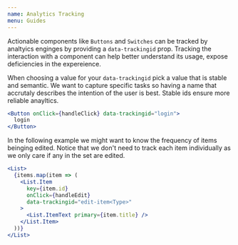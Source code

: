 ```yaml
---
name: Analytics Tracking
menu: Guides
---
```


Actionable components like `Buttons` and `Switches` can be tracked by analtyics enginges by providing a `data-trackingid` prop.
Tracking the interaction with a component can help better understand its usage, expose deficiencies in the expereience.

When choosing a value for your `data-trackingid` pick a value that is stable and semantic. We want to capture specific tasks so having a name that accrutaly describes the intention of the user is best. Stable ids ensure more reliable anayltics.

```jsx
<Button onClick={handleClick} data-trackingid="login">
  login
</Button>
```

In the following example we might want to know the frequency of items beinging edited. Notice that we don't need to track each item individually as we only care if any in the set are edited.

```jsx
<List>
  {items.map(item => (
    <List.Item
      key={item.id}
      onClick={handleEdit}
      data-trackingid="edit-item<Type>"
    >
      <List.ItemText primary={item.title} />
    </List.Item>
  ))}
</List>
```
